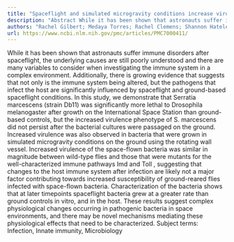 ```yaml
---
title: "Spaceflight and simulated microgravity conditions increase virulence ofSerratia marcescensin theDrosophila melanogasterinfection model"
description: "Abstract While it has been shown that astronauts suffer immune disorders after spaceflight, the underlying causes are still poorly understood and there are many variables to consider when investigatin..."
authors: "Rachel Gilbert; Medaya Torres; Rachel Clemens; Shannon Hateley; Ravikumar Hosamani; William Wade; Sharmila Bhattacharya"
url: https://www.ncbi.nlm.nih.gov/pmc/articles/PMC7000411/
---
```


While it has been shown that astronauts suffer immune disorders after spaceflight, the underlying causes are still poorly understood and there are many variables to consider when investigating the immune system in a complex environment. Additionally, there is growing evidence that suggests that not only is the immune system being altered, but the pathogens that infect the host are significantly influenced by spaceflight and ground-based spaceflight conditions. In this study, we demonstrate that Serratia marcescens (strain Db11) was significantly more lethal to Drosophila melanogaster after growth on the International Space Station than ground-based controls, but the increased virulence phenotype of S. marcescens did not persist after the bacterial cultures were passaged on the ground. Increased virulence was also observed in bacteria that were grown in simulated microgravity conditions on the ground using the rotating wall vessel. Increased virulence of the space-flown bacteria was similar in magnitude between wild-type flies and those that were mutants for the well-characterized immune pathways Imd and Toll , suggesting that changes to the host immune system after infection are likely not a major factor contributing towards increased susceptibility of ground-reared flies infected with space-flown bacteria. Characterization of the bacteria shows that at later timepoints spaceflight bacteria grew at a greater rate than ground controls in vitro, and in the host. These results suggest complex physiological changes occurring in pathogenic bacteria in space environments, and there may be novel mechanisms mediating these physiological effects that need to be characterized. Subject terms: Infection, Innate immunity, Microbiology
